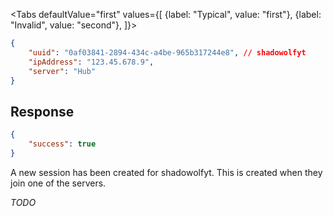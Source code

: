 <Tabs
    defaultValue="first"
    values={[
        {label: "Typical", value: "first"},
        {label: "Invalid", value: "second"},
    ]}>
<TabItem value="first">

```json
{
    "uuid": "0af03841-2894-434c-a4be-965b317244e8", // shadowolfyt
    "ipAddress": "123.45.678.9",
    "server": "Hub"
}
```

## Response

```json
{
    "success": true
}
```

A new session has been created for shadowolfyt. This is created when they join
one of the servers.

</TabItem>
<TabItem value="second">

*TODO*

</TabItem>
</Tabs>
